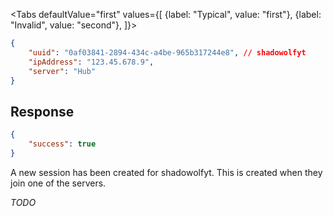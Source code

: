 <Tabs
    defaultValue="first"
    values={[
        {label: "Typical", value: "first"},
        {label: "Invalid", value: "second"},
    ]}>
<TabItem value="first">

```json
{
    "uuid": "0af03841-2894-434c-a4be-965b317244e8", // shadowolfyt
    "ipAddress": "123.45.678.9",
    "server": "Hub"
}
```

## Response

```json
{
    "success": true
}
```

A new session has been created for shadowolfyt. This is created when they join
one of the servers.

</TabItem>
<TabItem value="second">

*TODO*

</TabItem>
</Tabs>
